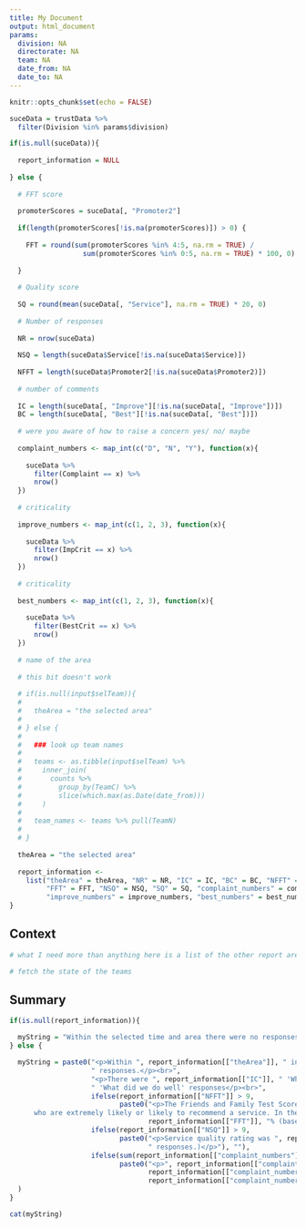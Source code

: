 ```yaml
---
title: My Document
output: html_document
params:
  division: NA
  directorate: NA
  team: NA
  date_from: NA
  date_to: NA
---
```


<!-- So I need to declare the parameters here, and then pass them through from Shiny -->
<!-- Then I can use an observe() function with the GET string so the report is generated if -->
<!-- The parameters are set using a GET string -->


```r

knitr::opts_chunk$set(echo = FALSE)

suceData = trustData %>%
  filter(Division %in% params$division)

if(is.null(suceData)){
  
  report_information = NULL
  
} else {
  
  # FFT score
  
  promoterScores = suceData[, "Promoter2"]
  
  if(length(promoterScores[!is.na(promoterScores)]) > 0) {
    
    FFT = round(sum(promoterScores %in% 4:5, na.rm = TRUE) /
                  sum(promoterScores %in% 0:5, na.rm = TRUE) * 100, 0)
    
  }
  
  # Quality score
  
  SQ = round(mean(suceData[, "Service"], na.rm = TRUE) * 20, 0)
  
  # Number of responses
  
  NR = nrow(suceData)
  
  NSQ = length(suceData$Service[!is.na(suceData$Service)])
  
  NFFT = length(suceData$Promoter2[!is.na(suceData$Promoter2)])
  
  # number of comments
  
  IC = length(suceData[, "Improve"][!is.na(suceData[, "Improve"])])
  BC = length(suceData[, "Best"][!is.na(suceData[, "Best"])])
  
  # were you aware of how to raise a concern yes/ no/ maybe
  
  complaint_numbers <- map_int(c("D", "N", "Y"), function(x){
    
    suceData %>%
      filter(Complaint == x) %>%
      nrow()
  })
  
  # criticality
  
  improve_numbers <- map_int(c(1, 2, 3), function(x){
    
    suceData %>%
      filter(ImpCrit == x) %>%
      nrow()
  })
  
  # criticality
  
  best_numbers <- map_int(c(1, 2, 3), function(x){
    
    suceData %>%
      filter(BestCrit == x) %>%
      nrow()
  })
  
  # name of the area
  
  # this bit doesn't work
  
  # if(is.null(input$selTeam)){
  #   
  #   theArea = "the selected area"
  #   
  # } else {
  #   
  #   ### look up team names
  #   
  #   teams <- as.tibble(input$selTeam) %>%
  #     inner_join(
  #       counts %>%
  #         group_by(TeamC) %>%
  #         slice(which.max(as.Date(date_from)))
  #     )
  #   
  #   team_names <- teams %>% pull(TeamN)
  #   
  # }
  
  theArea = "the selected area"
  
  report_information <- 
    list("theArea" = theArea, "NR" = NR, "IC" = IC, "BC" = BC, "NFFT" = NFFT,
         "FFT" = FFT, "NSQ" = NSQ, "SQ" = SQ, "complaint_numbers" = complaint_numbers,
         "improve_numbers" = improve_numbers, "best_numbers" = best_numbers)
}


```

## Context

```r

# what I need more than anything here is a list of the other report areas so I can link 

# fetch the state of the teams

```

## Summary

```r

if(is.null(report_information)){

  myString = "Within the selected time and area there were no responses"
} else {

  myString = paste0("<p>Within ", report_information[["theArea"]], " in the selected time there were ", report_information[["NR"]],
                    " responses.</p><br>",
                    "<p>There were ", report_information[["IC"]], " 'What could we do better' responses and ", report_information[["BC"]],
                    " 'What did we do well' responses</p><br>",
                    ifelse(report_information[["NFFT"]] > 9,
                           paste0("<p>The Friends and Family Test Score is the proportion of patients
      who are extremely likely or likely to recommend a service. In the selected period of time it was ",
                                  report_information[["FFT"]], "% (based on ", report_information[["NFFT"]], " responses.)", "</p><br>"), ""),
                    ifelse(report_information[["NSQ"]] > 9,
                           paste0("<p>Service quality rating was ", report_information[["SQ"]], "% (based on ", report_information[["NSQ"]],
                                  " responses.)</p>"), ""),
                    ifelse(sum(report_information[["complaint_numbers"]]) > 3,
                           paste0("<p>", report_information[["complaint_numbers"]][3], " individuals reported that they knew how to make a complaint, ",
                                  report_information[["complaint_numbers"]][2], " reported that they did not know how to make a complaint, and ",
                                  report_information[["complaint_numbers"]][1], " reported that they were unsure if they knew.</p>"), "")
  )
}

cat(myString)

```